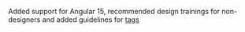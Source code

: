 Added support for Angular 15, recommended design trainings for non-designers and added guidelines for [tags](/patterns/tags)